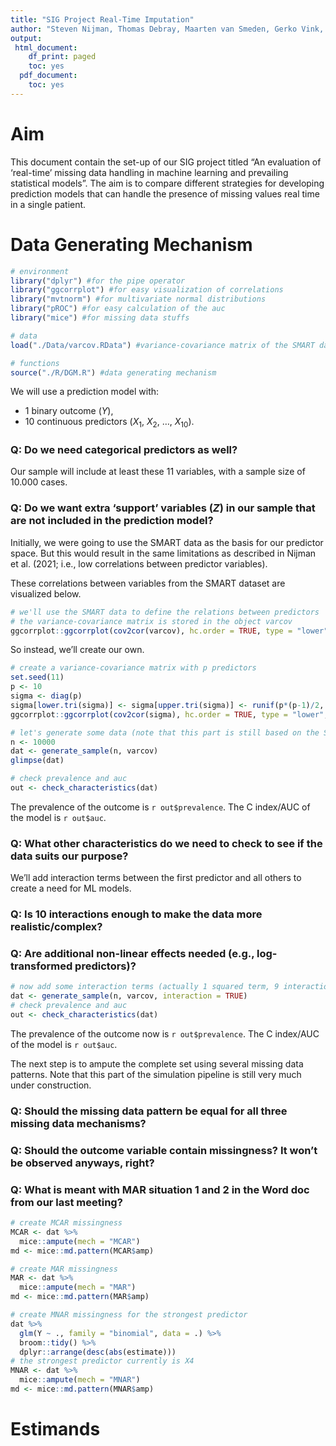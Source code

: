 ```yaml
---
title: "SIG Project Real-Time Imputation"
author: "Steven Nijman, Thomas Debray, Maarten van Smeden, Gerko Vink, Hanne Oberman"
output:
 html_document:
    df_print: paged
    toc: yes
  pdf_document:
    toc: yes
---
```


# Aim

This document contain the set-up of our SIG project titled "An evaluation of 'real-time' missing data handling in machine learning and prevailing statistical models". The aim is to compare different strategies for developing prediction models that can handle the presence of missing values real time in a single patient.

# Data Generating Mechanism

```r
# environment
library("dplyr") #for the pipe operator
library("ggcorrplot") #for easy visualization of correlations
library("mvtnorm") #for multivariate normal distributions
library("pROC") #for easy calculation of the auc
library("mice") #for missing data stuffs

# data
load("./Data/varcov.RData") #variance-covariance matrix of the SMART dataset

# functions
source("./R/DGM.R") #data generating mechanism
```

We will use a prediction model with: 

- 1 binary outcome ($Y$),
- 10 continuous predictors ($X_1$, $X_2$, ..., $X_{10}$).

### Q: Do we need categorical predictors as well?

Our sample will include at least these 11 variables, with a sample size of 10.000 cases. 

### Q: Do we want extra 'support' variables ($Z$) in our sample that are not included in the prediction model?

Initially, we were going to use the SMART data as the basis for our predictor space. But this would result in the same limitations as described in Nijman et al. (2021; i.e., low correlations between predictor variables). 

These correlations between variables from the SMART dataset are visualized below. 


```r
# we'll use the SMART data to define the relations between predictors
# the variance-covariance matrix is stored in the object varcov
ggcorrplot::ggcorrplot(cov2cor(varcov), hc.order = TRUE, type = "lower", lab = TRUE)
```

So instead, we'll create our own.


```r
# create a variance-covariance matrix with p predictors
set.seed(11)
p <- 10
sigma <- diag(p)
sigma[lower.tri(sigma)] <- sigma[upper.tri(sigma)] <- runif(p*(p-1)/2, -.9, .9)
ggcorrplot::ggcorrplot(cov2cor(sigma), hc.order = TRUE, type = "lower", lab = TRUE)
```


```r
# let's generate some data (note that this part is still based on the SMART data predictor space!)
n <- 10000
dat <- generate_sample(n, varcov)
glimpse(dat)

# check prevalence and auc
out <- check_characteristics(dat)
```

The prevalence of the outcome is `r out$prevalence`. The C index/AUC of the model is `r out$auc`. 

### Q: What other characteristics do we need to check to see if the data suits our purpose?

We'll add interaction terms between the first predictor and all others to create a need for ML models.

### Q: Is 10 interactions enough to make the data more realistic/complex?

### Q: Are additional non-linear effects needed (e.g., log-transformed predictors)?


```r
# now add some interaction terms (actually 1 squared term, 9 interactions)
dat <- generate_sample(n, varcov, interaction = TRUE)
# check prevalence and auc
out <- check_characteristics(dat)
```

The prevalence of the outcome now is `r out$prevalence`. The C index/AUC of the model is `r out$auc`.

The next step is to ampute the complete set using several missing data patterns. Note that this part of the simulation pipeline is still very much under construction. 

### Q: Should the missing data pattern be equal for all three missing data mechanisms?

### Q: Should the outcome variable contain missingness? It won't be observed anyways, right?

### Q: What is meant with MAR situation 1 and 2 in the Word doc from our last meeting?


```r
# create MCAR missingness
MCAR <- dat %>% 
  mice::ampute(mech = "MCAR")
md <- mice::md.pattern(MCAR$amp)

# create MAR missingness
MAR <- dat %>% 
  mice::ampute(mech = "MAR")
md <- mice::md.pattern(MAR$amp)

# create MNAR missingness for the strongest predictor
dat %>% 
  glm(Y ~ ., family = "binomial", data = .) %>% 
  broom::tidy() %>% 
  dplyr::arrange(desc(abs(estimate)))
# the strongest predictor currently is X4
MNAR <- dat %>% 
  mice::ampute(mech = "MNAR")
md <- mice::md.pattern(MNAR$amp)
```


# Estimands



